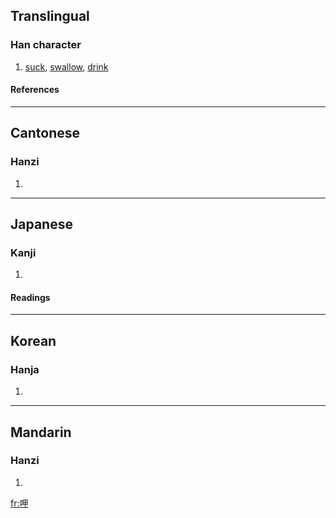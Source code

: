 ==Translingual==
===Han character===
{{Han char|rn=30|rad=口|as=05|sn=8|four=6605<sub>0</sub>|canj=口田中 (RWL)}}
# [[suck]], [[swallow]], [[drink]]
====References====
{{Han ref|kx=0183.040|dkj=03461|dj=0402.050|hdz=10600.020|uh=5477|ud=21623|bh=A945|bd=43333}}
----
==Cantonese==
===Hanzi===
{{yue-hanzi|jyut=|y=haap3}}
# {{defn|Cantonese}}
----
==Japanese==
===Kanji===
{{ja-kanji|grade=|rs=口05}}
# {{defn|Japanese}} 
====Readings====
{{ja-readings|on=[[こう]] (kō)|kun=[[すう]] (suu), [[あおる]] (aoru)}}
----
==Korean==
===Hanja===
{{ko-hanja|hangeul=합|rv=hap|mr=hap}}
# {{defn|Korean}}
----
==Mandarin==
===Hanzi===
{{cmn-hanzi|pin=[[xiā]] (xia1)|wg=hsia<sup>1</sup>}}
# {{defn|Mandarin}}

[[fr:呷]]